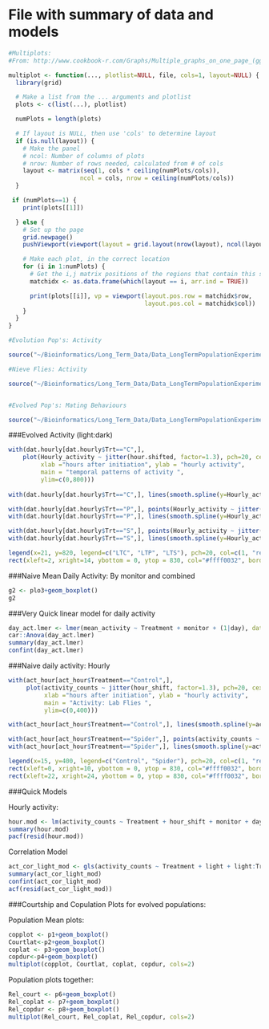 # File with summary of data and models
```r
#Multiplots:
#From: http://www.cookbook-r.com/Graphs/Multiple_graphs_on_one_page_(ggplot2)/

multiplot <- function(..., plotlist=NULL, file, cols=1, layout=NULL) {
  library(grid)

  # Make a list from the ... arguments and plotlist
  plots <- c(list(...), plotlist)

  numPlots = length(plots)

  # If layout is NULL, then use 'cols' to determine layout
  if (is.null(layout)) {
    # Make the panel
    # ncol: Number of columns of plots
    # nrow: Number of rows needed, calculated from # of cols
    layout <- matrix(seq(1, cols * ceiling(numPlots/cols)),
                    ncol = cols, nrow = ceiling(numPlots/cols))
  }

 if (numPlots==1) {
    print(plots[[1]])

  } else {
    # Set up the page
    grid.newpage()
    pushViewport(viewport(layout = grid.layout(nrow(layout), ncol(layout))))

    # Make each plot, in the correct location
    for (i in 1:numPlots) {
      # Get the i,j matrix positions of the regions that contain this subplot
      matchidx <- as.data.frame(which(layout == i, arr.ind = TRUE))

      print(plots[[i]], vp = viewport(layout.pos.row = matchidx$row,
                                      layout.pos.col = matchidx$col))
    }
  }
}
```


```r
#Evolution Pop's: Activity

source("~/Bioinformatics/Long_Term_Data/Data_LongTermPopulationExperiments_Git/Predation_ActivityAggregation/scripts/PredationActivityAnalysisJune2015.R")

#Nieve Flies: Activity

source("~/Bioinformatics/Long_Term_Data/Data_LongTermPopulationExperiments_Git/Predation_ActivityAggregation/scripts/ActivityDrosophila_SpiderCues_Nieve.R")


#Evolved Pop's: Mating Behaviours

source("~/Bioinformatics/Long_Term_Data/Data_LongTermPopulationExperiments_Git/PredationCourtship/scripts/AP_data_R_script.R")
```




###Evolved Activity (light:dark)

```r
with(dat.hourly[dat.hourly$Trt=="C",], 
    plot(Hourly_activity ~ jitter(hour.shifted, factor=1.3), pch=20, cex=0.2,
         xlab ="hours after initiation", ylab = "hourly activity",
         main = "temporal patterns of activity ",
         ylim=c(0,800)))
         
with(dat.hourly[dat.hourly$Trt=="C",], lines(smooth.spline(y=Hourly_activity, x = hour.shifted),lwd=2))

with(dat.hourly[dat.hourly$Trt=="P",], points(Hourly_activity ~ jitter(hour.shifted, factor=1.3), pch=20, cex=0.2, col="red"))
with(dat.hourly[dat.hourly$Trt=="P",], lines(smooth.spline(y=Hourly_activity, x = hour.shifted), col="red", lwd=2))

with(dat.hourly[dat.hourly$Trt=="S",], points(Hourly_activity ~ jitter(hour.shifted, factor=1.3), pch=20, cex=0.2, col="blue"))
with(dat.hourly[dat.hourly$Trt=="S",], lines(smooth.spline(y=Hourly_activity, x = hour.shifted), col="blue", lwd=2))

legend(x=21, y=820, legend=c("LTC", "LTP", "LTS"), pch=20, col=c(1, "red", "blue"))
rect(xleft=2, xright=14, ybottom = 0, ytop = 830, col="#ffff0032", border=NA)

```



###Naive Mean Daily Activity: By monitor and combined

```r

g2 <- plo3+geom_boxplot()
g2
```

###Very Quick linear model for daily activity

```r
day_act.lmer <- lmer(mean_activity ~ Treatment + monitor + (1|day), data=day_act)
car::Anova(day_act.lmer)
summary(day_act.lmer)
confint(day_act.lmer)
```



###Naive daily activity: Hourly

```r

with(act_hour[act_hour$Treatment=="Control",], 
     plot(activity_counts ~ jitter(hour_shift, factor=1.3), pch=20, cex=0.2,
          xlab ="hours after initiation", ylab = "hourly activity",
          main = "Activity: Lab Flies ",
          ylim=c(0,400)))

with(act_hour[act_hour$Treatment=="Control",], lines(smooth.spline(y=activity_counts, x = hour_shift),lwd=2))

with(act_hour[act_hour$Treatment=="Spider",], points(activity_counts ~ jitter(hour_shift, factor=1.3), pch=20, cex=0.2, col="red"))
with(act_hour[act_hour$Treatment=="Spider",], lines(smooth.spline(y=activity_counts, x = hour_shift), col="red", lwd=2))

legend(x=15, y=400, legend=c("Control", "Spider"), pch=20, col=c(1, "red"))
rect(xleft=0, xright=10, ybottom = 0, ytop = 830, col="#ffff0032", border=NA)
rect(xleft=22, xright=24, ybottom = 0, ytop = 830, col="#ffff0032", border=NA)

```


###Quick Models

Hourly activity:
```r
hour.mod <- lm(activity_counts ~ Treatment + hour_shift + monitor + day,data=act_hour)
summary(hour.mod)
pacf(resid(hour.mod))
```


Correlation Model
```r
act_cor_light_mod <- gls(activity_counts ~ Treatment + light + light:Treatment +  hour_shift + monitor + day, correlation = corAR1(form =~1|hour_shift), control = list(singular.ok = TRUE), data=act_hour)
summary(act_cor_light_mod)
confint(act_cor_light_mod)
acf(resid(act_cor_light_mod))
```


###Courtship and Copulation Plots for evolved populations:

Population Mean plots:

```r

copplot <- p1+geom_boxplot()
Courtlat<-p2+geom_boxplot()
coplat <- p3+geom_boxplot()
copdur<-p4+geom_boxplot()
multiplot(copplot, Courtlat, coplat, copdur, cols=2)
```

Population plots together:

```r
Rel_court <- p6+geom_boxplot()
Rel_coplat <- p7+geom_boxplot()
Rel_copdur <- p8+geom_boxplot()
multiplot(Rel_court, Rel_coplat, Rel_copdur, cols=2)
```






